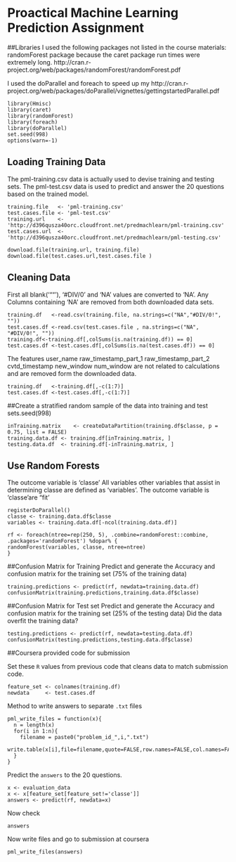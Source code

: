 # Proactical Machine Learning Prediction Assignment

##Libraries
I used the following packages not listed in the course materials:
randomForest package because the caret package run times were extremely long.
http://cran.r-project.org/web/packages/randomForest/randomForest.pdf
 
I used the doParallel and foreach to speed up my 
http://cran.r-project.org/web/packages/doParallel/vignettes/gettingstartedParallel.pdf
```
library(Hmisc)
library(caret)
library(randomForest)
library(foreach)
library(doParallel)
set.seed(998)
options(warn=-1)
```

## Loading Training Data
The pml-training.csv data is actually used to devise training and testing sets.
The pml-test.csv data is used to predict and answer the 20 questions based on the trained model.
```
training.file   <- 'pml-training.csv'
test.cases.file <- 'pml-test.csv'
training.url    <- 'http://d396qusza40orc.cloudfront.net/predmachlearn/pml-training.csv'
test.cases.url  <- 'http://d396qusza40orc.cloudfront.net/predmachlearn/pml-testing.csv'

download.file(training.url, training.file)
download.file(test.cases.url,test.cases.file )
```

## Cleaning Data
First all blank('""'), '#DIV/0' and 'NA' values are converted to 'NA'.
Any Columns containing 'NA' are removed from both downloaded data sets.
```
training.df   <-read.csv(training.file, na.strings=c("NA","#DIV/0!", ""))
test.cases.df <-read.csv(test.cases.file , na.strings=c("NA", "#DIV/0!", ""))
training.df<-training.df[,colSums(is.na(training.df)) == 0]
test.cases.df <-test.cases.df[,colSums(is.na(test.cases.df)) == 0]
```

The features user_name raw_timestamp_part_1 raw_timestamp_part_2   cvtd_timestamp new_window num_window are not related
to calculations and are removed form the downloaded data.
```
training.df   <-training.df[,-c(1:7)]
test.cases.df <-test.cases.df[,-c(1:7)]
```

##Create a stratified random sample of the data into training and test sets.seed(998)
```
inTraining.matrix    <- createDataPartition(training.df$classe, p = 0.75, list = FALSE)
training.data.df <- training.df[inTraining.matrix, ]
testing.data.df  <- training.df[-inTraining.matrix, ]
```

## Use Random Forests 
The outcome variable is 'classe'
All variables other variables that assist in determining classe are defined as 'variables'.
The outcome variable is 'classe'are "fit' 
```
registerDoParallel()
classe <- training.data.df$classe
variables <- training.data.df[-ncol(training.data.df)]

rf <- foreach(ntree=rep(250, 5), .combine=randomForest::combine, .packages='randomForest') %dopar% {
randomForest(variables, classe, ntree=ntree) 
}
```

##Confusion Matrix for Training
Predict and generate the Accuracy and confusion matrix for the training set (75% of the training data)
```
training.predictions <- predict(rf, newdata=training.data.df)
confusionMatrix(training.predictions,training.data.df$classe)
```

##Confusion Matrix for Test set
Predict and generate the Accuracy and confusion matrix for the training set (25% of the testing data)
Did the data overfit the training data?
```
testing.predictions <- predict(rf, newdata=testing.data.df)
confusionMatrix(testing.predictions,testing.data.df$classe)
```

##Coursera provided code for submission

Set these `R` values from previous code that cleans data to match submission code.
```
feature_set <- colnames(training.df)
newdata     <- test.cases.df
```

Method to write answers to separate `.txt` files
```
pml_write_files = function(x){
  n = length(x)
  for(i in 1:n){
    filename = paste0("problem_id_",i,".txt")
    write.table(x[i],file=filename,quote=FALSE,row.names=FALSE,col.names=FALSE)
  }
}
```

Predict the `answers` to the 20 questions.
```
x <- evaluation_data
x <- x[feature_set[feature_set!='classe']]
answers <- predict(rf, newdata=x)
```
Now check
```
answers
```
Now write files and go to submission at coursera
```
pml_write_files(answers)
```
